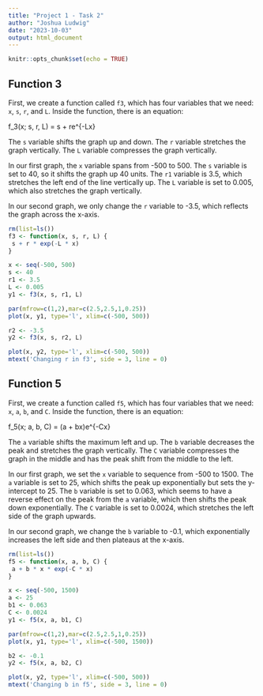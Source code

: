 ```yaml
---
title: "Project 1 - Task 2"
author: "Joshua Ludwig"
date: "2023-10-03"
output: html_document
---
```


```r
knitr::opts_chunk$set(echo = TRUE)
```

## Function 3

First, we create a function called `f3`, which has four variables that we need: `x`, `s`, `r`, and `L`. Inside the function, there is an equation:


f_3(x; s, r, L) = s + re^{-Lx}


The `s` variable shifts the graph up and down. The `r` variable stretches the graph vertically. The `L` variable compresses the graph vertically.

In our first graph, the `x` variable spans from -500 to 500. The `s` variable is set to 40, so it shifts the graph up 40 units. The `r1` variable is 3.5, which stretches the left end of the line vertically up. The `L` variable is set to 0.005, which also stretches the graph vertically.

In our second graph, we only change the `r` variable to -3.5, which reflects the graph across the x-axis.

```r
rm(list=ls())
f3 <- function(x, s, r, L) {
 s + r * exp(-L * x)
}

x <- seq(-500, 500)
s <- 40
r1 <- 3.5
L <- 0.005
y1 <- f3(x, s, r1, L)

par(mfrow=c(1,2),mar=c(2.5,2.5,1,0.25))
plot(x, y1, type='l', xlim=c(-500, 500))

r2 <- -3.5
y2 <- f3(x, s, r2, L)

plot(x, y2, type='l', xlim=c(-500, 500))
mtext('Changing r in f3', side = 3, line = 0)
```

## Function 5

First, we create a function called `f5`, which has four variables that we need: `x`, `a`, `b`, and `C`. Inside the function, there is an equation:


f_5(x; a, b, C) = (a + bx)e^{-Cx}


The `a` variable shifts the maximum left and up. The `b` variable decreases the peak and stretches the graph vertically. The `C` variable compresses the graph in the middle and has the peak shift from the middle to the left.

In our first graph, we set the `x` variable to sequence from -500 to 1500. The `a` variable is set to 25, which shifts the peak up exponentially but sets the y-intercept to 25. The `b` variable is set to 0.063, which seems to have a reverse effect on the peak from the `a` variable, which then shifts the peak down exponentially. The `C` variable is set to 0.0024, which stretches the left side of the graph upwards.

In our second graph, we change the `b` variable to -0.1, which exponentially increases the left side and then plateaus at the x-axis.

```r
rm(list=ls())
f5 <- function(x, a, b, C) {
 a + b * x * exp(-C * x)
}

x <- seq(-500, 1500)
a <- 25
b1 <- 0.063
C <- 0.0024
y1 <- f5(x, a, b1, C)

par(mfrow=c(1,2),mar=c(2.5,2.5,1,0.25))
plot(x, y1, type='l', xlim=c(-500, 1500))

b2 <- -0.1
y2 <- f5(x, a, b2, C)

plot(x, y2, type='l', xlim=c(-500, 500))
mtext('Changing b in f5', side = 3, line = 0)
```